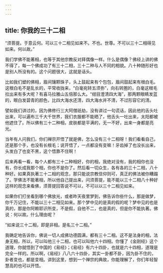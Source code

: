 ```yaml
---
---
---
```

title: 你我的三十二相
---




“须菩提。于意云何。可以三十二相见如来不。不也。世尊。不可以三十二相得见如来。何以故。”

我们学佛不能著相，也等于其他宗教反对拜偶像一样。什么是偶像？佛经上讲的佛不得了，每一个佛成功了有三十二相，三十二种与人不同的相貌。八十种随形好也是别人所没有的。这个问题很大，这就是话头。

比如我们塑的佛相，眉间镶颗珠子，头上鼓起来有个包包，眉间鼓起来有根白毛。这根白毛不是乱长的，平常收拢来，“白毫宛转五须弥”，向右转圈的，白毫这根毛拉出来有多大呢？有喜马拉雅山五倍那么大。“绀目澄清四大海”，那两颗眼睛发蓝的，眼白发碧青的颜色，比四大海水还清，四大海水并不清，不过形容它的清。

譬如我们讲过的，因为佛修行三大阿僧祇劫，没有讲过一句谎话，因此他的舌头吐出来，可以遍布三千大千世界，我们衣服都不能晒了，他舌头一吐出来，太阳都被他遮住了。所以佛有三十二种相，皮肤都是平满的，无一不好，出来一身都是亮光。

当年有人问我们，你们禅宗开悟了就是佛，怎么没有三十二相呀！我们看看自己，还是那个手，也没有长根毛；说开悟了，一点都没有变嘛！牙齿掉了也没长出来，头发白了也变不黑，这个悟靠不住啊！

后来再看一看，每个人都有三十二种相好，你的相，我绝对没有，我的相你也没有，你长成我那个相，你也不是你了。然后看一切众生，各有各的三十二相，八十种好。如果真执著三十二相的观念，那只能说宗教信仰则可，真正的佛法被你糟蹋了。学佛法不能著相，所以他自己提出来，问须菩提，能不能以三十二相八十种好这样的观念来看佛，须菩提回答说不可以，不可以以三十二相见如来。

如果你们打坐看到哪个佛放光，或者昨天夜里梦到，佛告诉你些什么，那是做梦，你千万记住，不能以三十二相见如来。那个梦中见的是真的假的呢？梦中见的也是真的，那是你阿赖耶识所变，不是假，自他不二，也是真的，但是你不能执著。佛说：何以故。什么理由呢？

“如来说三十二相，即是非相。是名三十二相。”

我确定地告诉你，佛说一切人成佛功德圆满，都有三十二相。这不是法身的相，法身无相，所以，可以叫他三十二相，也可以叫他六十四相。你懂了《金刚经》这个道理，你就悟到了中国的《易经》；《易经》有六十四卦，也就是六十四相，道理是完全一样的。所以啊，《易经》八八六十四卦，其实一卦都不卦，因为卦不住的，卦者变也，都是变相。讲到这里，想到一个禅宗的典故，你能理解了，你们年轻智慧高的也可以开悟。
